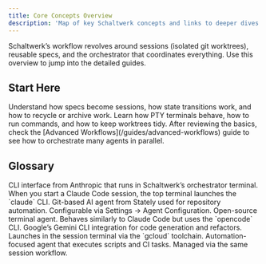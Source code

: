 ```yaml
---
title: Core Concepts Overview
description: 'Map of key Schaltwerk concepts and links to deeper dives'
---
```


Schaltwerk’s workflow revolves around sessions (isolated git worktrees), reusable specs, and the orchestrator that coordinates everything. Use this overview to jump into the detailed guides.

## Start Here

<CardGroup cols={2}>
  <Card title="Sessions & Specs" icon="diagram-project" href="/core-concepts/sessions-and-specs">
    Understand how specs become sessions, how state transitions work, and how to recycle or archive work.
  </Card>
  <Card title="Worktrees & Terminals" icon="terminal" href="/core-concepts/worktrees-and-terminals">
    Learn how PTY terminals behave, how to run commands, and how to keep worktrees tidy.
  </Card>
</CardGroup>

<Tip>
  After reviewing the basics, check the [Advanced Workflows](/guides/advanced-workflows) guide to see how to orchestrate many agents in parallel.
</Tip>

## Glossary

<CardGroup cols={2}>
  <Card title="Claude Code" icon="robot">
    CLI interface from Anthropic that runs in Schaltwerk’s orchestrator terminal. When you start a Claude Code session, the top terminal launches the `claude` CLI.
  </Card>
  <Card title="Codex" icon="robot">
    Git-based AI agent from Stately used for repository automation. Configurable via Settings → Agent Configuration.
  </Card>
  <Card title="OpenCode" icon="robot">
    Open-source terminal agent. Behaves similarly to Claude Code but uses the `opencode` CLI.
  </Card>
  <Card title="Gemini" icon="robot">
    Google’s Gemini CLI integration for code generation and refactors. Launches in the session terminal via the `gcloud` toolchain.
  </Card>
  <Card title="Factory Droid" icon="robot">
    Automation-focused agent that executes scripts and CI tasks. Managed via the same session workflow.
  </Card>
</CardGroup>
